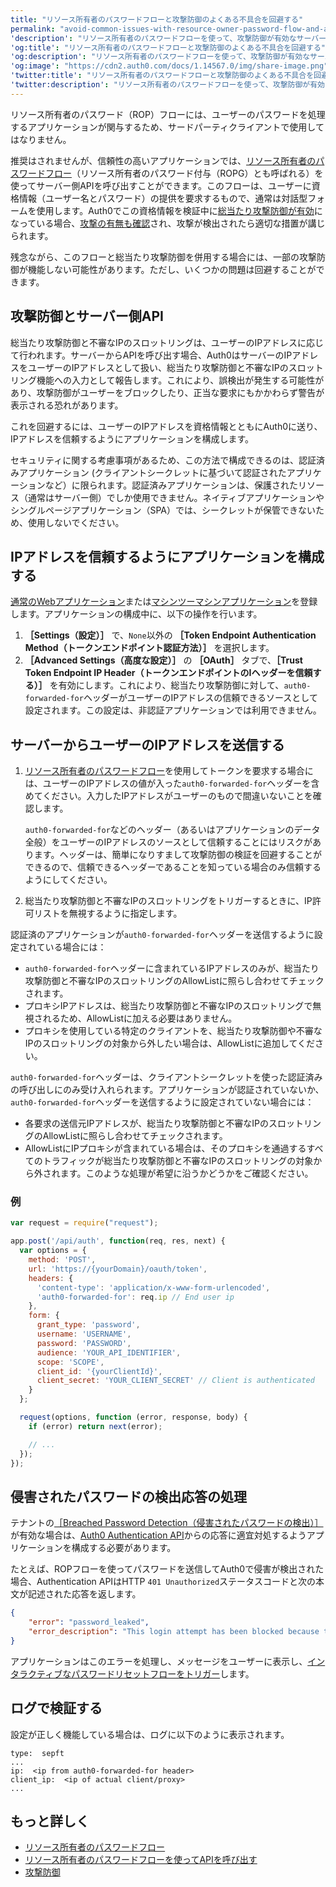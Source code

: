 ---
title: "リソース所有者のパスワードフローと攻撃防御のよくある不具合を回避する"
permalink: "avoid-common-issues-with-resource-owner-password-flow-and-attack-protection"
'description': "リソース所有者のパスワードフローを使って、攻撃防御が有効なサーバー側APIを呼び出すときに発生する一般的な問題を回避する方法について説明します。"
'og:title': "リソース所有者のパスワードフローと攻撃防御のよくある不具合を回避する"
'og:description': "リソース所有者のパスワードフローを使って、攻撃防御が有効なサーバー側APIを呼び出すときに発生する一般的な問題を回避する方法について説明します。"
'og:image': "https://cdn2.auth0.com/docs/1.14567.0/img/share-image.png"
'twitter:title': "リソース所有者のパスワードフローと攻撃防御のよくある不具合を回避する"
'twitter:description': "リソース所有者のパスワードフローを使って、攻撃防御が有効なサーバー側APIを呼び出すときに発生する一般的な問題を回避する方法について説明します。"
---

<Warning>

リソース所有者のパスワード（ROP）フローには、ユーザーのパスワードを処理するアプリケーションが関与するため、サードパーティクライアントで使用してはなりません。

</Warning>

推奨はされませんが、信頼性の高いアプリケーションでは、[リソース所有者のパスワードフロー](/docs/ja-jp/get-started/authentication-and-authorization-flow/resource-owner-password-flow)（リソース所有者のパスワード付与（ROPG）とも呼ばれる）を使ってサーバー側APIを呼び出すことができます。このフローは、ユーザーに資格情報（ユーザー名とパスワード）の提供を要求するもので、通常は対話型フォームを使用します。Auth0でこの資格情報を検証中に[総当たり攻撃防御が有効](/docs/ja-jp/secure/attack-protection/brute-force-protection)になっている場合、[攻撃の有無も確認](/docs/ja-jp/secure/attack-protection)され、攻撃が検出されたら適切な措置が講じられます。

残念ながら、このフローと総当たり攻撃防御を併用する場合には、一部の攻撃防御が機能しない可能性があります。ただし、いくつかの問題は回避することができます。

## 攻撃防御とサーバー側API

総当たり攻撃防御と不審なIPのスロットリングは、ユーザーのIPアドレスに応じて行われます。サーバーからAPIを呼び出す場合、Auth0はサーバーのIPアドレスをユーザーのIPアドレスとして扱い、総当たり攻撃防御と不審なIPのスロットリング機能への入力として報告します。これにより、誤検出が発生する可能性があり、攻撃防御がユーザーをブロックしたり、正当な要求にもかかわらず警告が表示される恐れがあります。

これを回避するには、ユーザーのIPアドレスを資格情報とともにAuth0に送り、IPアドレスを信頼するようにアプリケーションを構成します。

<Warning>

セキュリティに関する考慮事項があるため、この方法で構成できるのは、認証済みアプリケーション (クライアントシークレットに基づいて認証されたアプリケーションなど）に限られます。認証済みアプリケーションは、保護されたリソース（通常はサーバー側）でしか使用できません。ネイティブアプリケーションやシングルページアプリケーション（SPA）では、シークレットが保管できないため、使用しないでください。

</Warning>

## IPアドレスを信頼するようにアプリケーションを構成する

[通常のWebアプリケーション](/docs/ja-jp/get-started/auth0-overview/create-applications/regular-web-apps)または[マシンツーマシンアプリケーション](/docs/ja-jp/get-started/auth0-overview/create-applications/machine-to-machine-apps)を登録します。アプリケーションの構成中に、以下の操作を行います。

1. **［Settings（設定）］** で、`None`以外の **［Token Endpoint Authentication Method（トークンエンドポイント認証方法）］** を選択します。
2. **［Advanced Settings（高度な設定）］** の **［OAuth］** タブで、**［Trust Token Endpoint IP Header（トークンエンドポイントのIヘッダーを信頼する）］** を有効にします。これにより、総当たり攻撃防御に対して、`auth0-forwarded-for`ヘッダーがユーザーのIPアドレスの信頼できるソースとして設定されます。この設定は、非認証アプリケーションでは利用できません。

## サーバーからユーザーのIPアドレスを送信する

1. [リソース所有者のパスワードフロー](/docs/ja-jp/get-started/authentication-and-authorization-flow/resource-owner-password-flow/call-your-api-using-resource-owner-password-flow)を使用してトークンを要求する場合には、ユーザーのIPアドレスの値が入った`auth0-forwarded-for`ヘッダーを含めてください。入力したIPアドレスがユーザーのもので間違いないことを確認します。

   <Warning>

   `auth0-forwarded-for`などのヘッダー（あるいはアプリケーションのデータ全般）をユーザーのIPアドレスのソースとして信頼することにはリスクがあります。ヘッダーは、簡単になりすまして攻撃防御の検証を回避することができるので、信頼できるヘッダーであることを知っている場合のみ信頼するようにしてください。

   </Warning>

2. 総当たり攻撃防御と不審なIPのスロットリングをトリガーするときに、IP許可リストを無視するように指定します。

<Card title="総当たり攻撃防御と不審なIPのスロットリングの許可リストを作成する">

認証済のアプリケーションが`auth0-forwarded-for`ヘッダーを送信するように設定されている場合には：

* `auth0-forwarded-for`ヘッダーに含まれているIPアドレスのみが、総当たり攻撃防御と不審なIPのスロットリングのAllowListに照らし合わせてチェックされます。
* プロキシIPアドレスは、総当たり攻撃防御と不審なIPのスロットリングで無視されるため、AllowListに加える必要はありません。
* プロキシを使用している特定のクライアントを、総当たり攻撃防御や不審なIPのスロットリングの対象から外したい場合は、AllowListに追加してください。

`auth0-forwarded-for`ヘッダーは、クライアントシークレットを使った認証済みの呼び出しにのみ受け入れられます。アプリケーションが認証されていないか、`auth0-forwarded-for`ヘッダーを送信するように設定されていない場合には：

* 各要求の送信元IPアドレスが、総当たり攻撃防御と不審なIPのスロットリングのAllowListに照らし合わせてチェックされます。
* AllowListにIPプロキシが含まれている場合は、そのプロキシを通過するすべてのトラフィックが総当たり攻撃防御と不審なIPのスロットリングの対象から外されます。このような処理が希望に沿うかどうかをご確認ください。

</Card>

### 例

```javascript lines
var request = require("request");

app.post('/api/auth', function(req, res, next) {
  var options = {
    method: 'POST',
    url: 'https://{yourDomain}/oauth/token',
    headers: {
      'content-type': 'application/x-www-form-urlencoded',
      'auth0-forwarded-for': req.ip // End user ip
    },
    form: {
      grant_type: 'password',
      username: 'USERNAME',
      password: 'PASSWORD',
      audience: 'YOUR_API_IDENTIFIER',
      scope: 'SCOPE',
      client_id: '{yourClientId}',
      client_secret: 'YOUR_CLIENT_SECRET' // Client is authenticated
    }
  };

  request(options, function (error, response, body) {
    if (error) return next(error);

    // ...
  });
});
```

## 侵害されたパスワードの検出応答の処理

テナントの[［Breached Password Detection（侵害されたパスワードの検出）］](/docs/ja-jp/secure/attack-protection/breached-password-detection)が有効な場合は、[Auth0 Authentication API](/docs/ja-jp/api/authentication)からの応答に適宜対処するようアプリケーションを構成する必要があります。

たとえば、ROPフローを使ってパスワードを送信してAuth0で侵害が検出された場合、Authentication APIはHTTP `401 Unauthorized`ステータスコードと次の本文が記述された応答を返します。

```json lines
{
    "error": "password_leaked",
    "error_description": "This login attempt has been blocked because the password you're using was previously disclosed through a data breach (not in this application). Please check your email for more information."
}
```

アプリケーションはこのエラーを処理し、メッセージをユーザーに表示し、[インタラクティブなパスワードリセットフローをトリガー](/docs/ja-jp/authenticate/database-connections/password-change#authentication-api)します。

## ログで検証する

設定が正しく機能している場合は、ログに以下のように表示されます。

``` lines
type:  sepft
...
ip:  <ip from auth0-forwarded-for header>
client_ip:  <ip of actual client/proxy>
...
```

## もっと詳しく

* [リソース所有者のパスワードフロー](/docs/ja-jp/get-started/authentication-and-authorization-flow/resource-owner-password-flow)
* [リソース所有者のパスワードフローを使ってAPIを呼び出す](/docs/ja-jp/get-started/authentication-and-authorization-flow/resource-owner-password-flow/call-your-api-using-resource-owner-password-flow)
* [攻撃防御](/docs/ja-jp/secure/attack-protection)